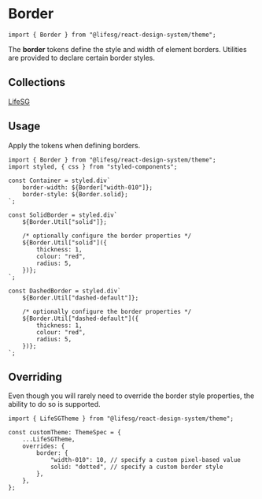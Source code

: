 
<Meta title="Foundations/Border/Introduction" />

# Border

```tsx
import { Border } from "@lifesg/react-design-system/theme";
```

The **border** tokens define the style and width of element borders. Utilities
are provided to declare certain border styles.

## Collections

[LifeSG](/docs/foundations-border-lifesg--docs)

## Usage

Apply the tokens when defining borders.

```tsx
import { Border } from "@lifesg/react-design-system/theme";
import styled, { css } from "styled-components";

const Container = styled.div`
    border-width: ${Border["width-010"]};
    border-style: ${Border.solid};
`;

const SolidBorder = styled.div`
    ${Border.Util["solid"]};

    /* optionally configure the border properties */
    ${Border.Util["solid"]({
        thickness: 1,
        colour: "red",
        radius: 5,
    })};
`;

const DashedBorder = styled.div`
    ${Border.Util["dashed-default"]};

    /* optionally configure the border properties */
    ${Border.Util["dashed-default"]({
        thickness: 1,
        colour: "red",
        radius: 5,
    })};
`;
```

## Overriding

Even though you will rarely need to override the border style properties, the
ability to do so is supported.

```tsx
import { LifeSGTheme } from "@lifesg/react-design-system/theme";

const customTheme: ThemeSpec = {
    ...LifeSGTheme,
    overrides: {
        border: {
            "width-010": 10, // specify a custom pixel-based value
            solid: "dotted", // specify a custom border style
        },
    },
};
```

